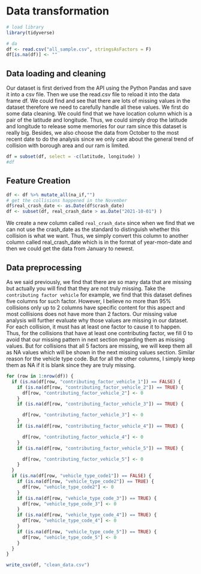 # Data transformation

```r
# load library
library(tidyverse)

```

```r
# da
df <- read.csv("all_sample.csv", stringsAsFactors = F)
df[is.na(df)] <- ""
```
## Data loading and cleaning
Our dataset is first derived from the API using the Python Pandas and save it into a csv file. Then we use the read.csv file to reload it into the data frame df. We could find and see that there are lots of missing values in the dataset therefore we need to carefully handle all these values. We first do some data cleaning. We could find that we have location column which is a pair of the latitude and longitude. Thus, we could simply drop the latitude and longitude to release some memories for our ram since this dataset is really big. Besides, we also choose the data from October to the most recent date to do the analysis since we only care about the general trend of collision with borough area and our ram is limited.
```r
df = subset(df, select = -c(latitude, longitude) )
#df
```

## Feature Creation
```r
df <- df %>% mutate_all(na_if,"")
# get the collisions happened in the November
df$real_crash_date <- as.Date(df$crash_date)
df <- subset(df, real_crash_date > as.Date("2021-10-01") )
```
We create a new column called `real_crash_date` since when we find that we can not use the crash_date as the standard to distinguish whether this collision is what we want. Thus, we simply convert this column to another column called real_crash_date which is in the format of year-mon-date and then we could get the data from January to newest.

## Data preprocessing
As we said previously, we find that there are so many data that are missing but actually you will find that they are not truly missing. Take the `contributing factor vehicle` for example, we find that this dataset defines five columns for such factor. However, I believe no more than 95% collisions only up to 2 columns have specific content for this aspect and most collisions does not have more than 2 factors. Our missing value analysis will further evaluate why those values are missing in our dataset. For each collision, it must has at least one factor to cause it to happen. Thus, for the collisions that have at least one contributing factor, we fill 0 to avoid that our missing pattern in next section regarding them as missing values. But for collisions that all 5 factors are missing, we will keep them all as NA values which will be shown in the next missing values section. Similar reason for the vehicle type code. But for all the other columns, I simply keep them as NA if it is blank since they are truly missing.

```r
for (row in 1:nrow(df)) {
  if (is.na(df[row, "contributing_factor_vehicle_1"]) == FALSE) {
    if (is.na(df[row, "contributing_factor_vehicle_2"]) == TRUE) {
      df[row, "contributing_factor_vehicle_2"] <- 0
    }
    if (is.na(df[row, "contributing_factor_vehicle_3"]) == TRUE) {

      df[row, "contributing_factor_vehicle_3"] <- 0
    }
    if (is.na(df[row, "contributing_factor_vehicle_4"]) == TRUE) {

      df[row, "contributing_factor_vehicle_4"] <- 0
    }
    if (is.na(df[row, "contributing_factor_vehicle_5"]) == TRUE) {

      df[row, "contributing_factor_vehicle_5"] <- 0
    }
  }
  if (is.na(df[row, "vehicle_type_code1"]) == FALSE) {
    if (is.na(df[row, "vehicle_type_code2"]) == TRUE) {
      df[row, "vehicle_type_code2"] <- 0
    }
    if (is.na(df[row, "vehicle_type_code_3"]) == TRUE) {
      df[row, "vehicle_type_code_3"] <- 0
    }
    if (is.na(df[row, "vehicle_type_code_4"]) == TRUE) {
      df[row, "vehicle_type_code_4"] <- 0
    }
    if (is.na(df[row, "vehicle_type_code_5"]) == TRUE) {
      df[row, "vehicle_type_code_5"] <- 0
    }
  }
}


```
```r
write_csv(df, "clean_data.csv")
```

